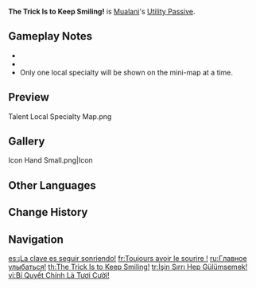 {{Talent Infobox
|image         = Talent The Trick Is to Keep Smiling!.png
|character     = Mualani
|type          = Utility Passive
|info          = While in an area with Phlogiston Mechanics within [[Natlan]], 15 [[Phlogiston]] will be restored when interacting with some harvestable items. Additionally, the location of nearby [[Natlan Local Specialty|resources unique to Natlan]] will appear on your [[mini-map]].
|scale_att1    = 
|scale_att2    = 
|utility1      = Phlogiston
|utility2      = Effects Retained Character Fallen
|utility3      = Resource
|utility4      = Local Specialty
|utility5      = Natlan Local Specialty
}}
{{Description|"Staying positive and optimistic often makes a person far more productive."|2=[[Dainsleif]] in [https://youtu.be/b6QhGO8IxLA Collected Miscellany - "Mualani: An Enrapturing Scenic Tour"]}}
'''The Trick Is to Keep Smiling!''' is [[Mualani]]'s [[Utility Passive]].

==Gameplay Notes==
* {{Talents by Category List|Natlan Local Specialty Talents|header=identical|nottitle=The Trick Is to Keep Smiling!}}
* {{Talent Note|character=Mualani|talent=The Trick Is to Keep Smiling!|dead}}
* Only one local specialty will be shown on the mini-map at a time.

==Preview==
<gallery>
Talent Local Specialty Map.png
</gallery>

==Gallery==
<gallery>
Icon Hand Small.png|Icon
</gallery>

==Other Languages==
{{Other Languages
|en      = The Trick Is to Keep Smiling!
|zhs     = 要诀是保持笑容！
|zhs_rm  = Yàojué Shì Bǎochí Xiàoróng!
|zht     = 要訣是保持笑容！
|zht_rm  = Yàojué Shì Bǎochí Xiàoróng!
|zh_tl   = 
|ja      = 笑顔が秘訣！
|ja_rm   = Egao ga Hiketsu!
|ja_tl   = 
|ko      = 비결은 미소 유지!
|ko_tl   = 
|es      = ¡La clave es seguir sonriendo!
|es_tl   = The Key is to Keep Smiling!
|fr      = Toujours avoir le sourire !
|fr_tl   = Always With the Smile!
|ru      = Главное улыбаться!
|ru_tl   = The Main Thing Is to Smile!
|th      = The Trick is to Keep Smiling!
|vi      = Bí Quyết Chính Là Tươi Cười!
|vi_tl   = 
|de      = Lächeln ist der Trick!
|de_tl   = Smiling is the Trick!
|id      = The Trick is to Keep Smiling!
|pt      = O Truque é Continuar Sorrindo
|pt_tl   = 
|tr      = İşin Sırrı Hep Gülümsemek!
|tr_tl   = 
|it      = Il segreto è nel sorriso!
|it_tl   = 
}}

==Change History==
{{Change History|5.0}}

==Navigation==
{{Talent Navbox|Mualani}}

[[es:¡La clave es seguir sonriendo!]]
[[fr:Toujours avoir le sourire !]]
[[ru:Главное улыбаться!]]
[[th:The Trick Is to Keep Smiling!]]
[[tr:İşin Sırrı Hep Gülümsemek!]]
[[vi:Bí Quyết Chính Là Tươi Cười!]]
